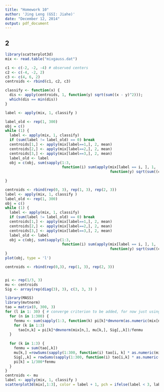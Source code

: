 ```yaml
---
title: "Homework 10"
author: 'Jing Leng (GSI: Jiahe)'
date: "December 12, 2014"
output: pdf_document
---
```


## 2 
```r
library(scatterplot3d)
mix <- read.table("mixgauss.dat")

c1 <- c(-2, -2, -4) # observed centers
c2 <- c(-4, -2, 2)
c3 <- c(4, 6, 2)
centroids <- rbind(c1, c2, c3)

classify <- function(x) {
  dis <- apply(centroids, 1, function(y) sqrt(sum((x - y)^2))); 
  which(dis == min(dis))
}

label <- apply(mix, 1, classify )

label_old <- rep(1, 300)
obj = c()
while (1) {
  label <- apply(mix, 1, classify)  
  if (sum(label != label_old) == 0) break 
  centroids[1,] <- apply(mix[label==1,], 2, mean) 
  centroids[2,] <- apply(mix[label==2,], 2, mean)
  centroids[3,] <- apply(mix[label==3,], 2, mean)
  label_old <- label
  obj = c(obj, sum(sapply(1:3, 
                          function(i) sum(apply(mix[label == i, ], 1, 
                                                function(y) sqrt(sum((centroids[i,] - y)^2)))))))
  
}

centroids <- rbind(rep(0, 3), rep(1, 3), rep(2, 3))
label <- apply(mix, 1, classify )
label_old <- rep(1, 300)
obj = c()
while (1) {
  label <- apply(mix, 1, classify)  
  if (sum(label != label_old) == 0) break 
  centroids[1,] <- apply(mix[label==1,], 2, mean) 
  centroids[2,] <- apply(mix[label==2,], 2, mean)
  centroids[3,] <- apply(mix[label==3,], 2, mean)
  label_old <- label
  obj = c(obj, sum(sapply(1:3, 
                          function(i) sum(apply(mix[label == i, ], 1, 
                                                function(y) sqrt(sum((centroids[i,] - y)^2)))))))
}
plot(obj, type = 'l')
```



```r
centroids <- rbind(rep(0,3), rep(1, 3), rep(2, 3)) 


pi <- rep(1/3, 3)
mu <- centroids
Sig <- array(rep(diag(3), 3), c(3, 3, 3) )

library(MASS)
library(mvtnorm)
tao = matrix(0, 300, 3)
for (l in 1: 30) { # converge criterion to be added, for now just using number of iteration, works well 
  for (n in 1:300) {
    fenmu <- sum(sapply(1:3, function(k) pi[k]*dmvnorm(as.numeric(mix[n,]), as.numeric(mu[k,]), Sig[,,k])))
    for (k in 1:3)
      tao[n,k] = pi[k]*dmvnorm(mix[n,], mu[k,], Sig[,,k])/fenmu
  }
  
  for (k in 1:3) {
    fenmu = sum(tao[,k])
    mu[k,] =rowSums(sapply(1:300, function(i) tao[i, k] * as.numeric(mix[i,]))) / fenmu 
    Sig[,,k] = rowSums(sapply(1:300, function(i) tao[i,k] * as.numeric(mix[i,] - mu[k,])  %*% t(as.numeric(mix[i,] - mu[k,])))) / fenmu
    pi[k] = 1/300*fenmu 
  }
}
centroids <- mu  
label <- apply(mix, 1, classify )
scatterplot3d(mix[,1:3], color = label + 1, pch = ifelse(label < 3, label -1, label + 2))
```